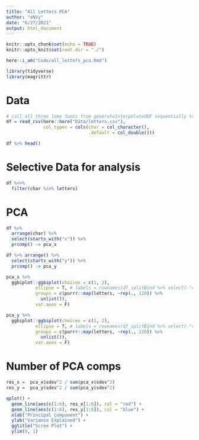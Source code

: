 ```yaml
---
title: "All Letters PCA"
author: "eNVy"
date: "6/27/2021"
output: html_document
---
```


```r
knitr::opts_chunk$set(echo = TRUE)
knitr::opts_knit$set(root.dir = "./")
```

```r
here::i_am("Code/all_letters_pca.Rmd")
```

```r
library(tidyverse)
library(magrittr)
```

# Data

```r

# call all three lame funcs from generateInterpolatedDF sequentially to get the data file. df = df_raw %>% mostLameFUn.() %>% secondMost..() %>% thirdMost()
df = read_csv(here::here("Data/letters.csv"), 
              col_types = cols(char = col_character(), 
                               .default = col_double()))

df %>% head()
```

# Selective Data for analysis

```r
df %<>% 
  filter(char %in% letters)
```

# PCA

```r
df %>% 
  arrange(char) %>% 
  select(starts_with("x")) %>%
  prcomp() -> pca_x

df %>% arrange() %>% 
  select(starts_with("y")) %>% 
  prcomp() -> pca_y
```


```r
pca_x %>% 
  ggbiplot::ggbiplot(choices = c(1, 2), 
           ellipse = T, # labels = rownames(df_splitBind %>% select(-"char")), 
           groups = c(purrr::map(letters, ~rep(., 120)) %>% 
             unlist()),
           var.axes = F)


```

```r
pca_y %>% 
  ggbiplot::ggbiplot(choices = c(1, 2), 
           ellipse = T, # labels = rownames(df_splitBind %>% select(-"char")), 
           groups = c(purrr::map(letters, ~rep(., 120)) %>% 
             unlist()),
           var.axes = F)
```

# Number of PCA comps

```r
res_x =  pca_x$sdev^2 / sum(pca_x$sdev^2)
res_y =  pca_y$sdev^2 / sum(pca_y$sdev^2)
```


```r
qplot() + 
  geom_line(aes(c(1:6), res_x[1:6]), col = "red") + 
  geom_line(aes(c(1:6), res_y[1:6]), col = "blue") + 
  xlab("Principal Component") + 
  ylab("Variance Explained") +
  ggtitle("Scree Plot") +
  ylim(0, 1)
```

